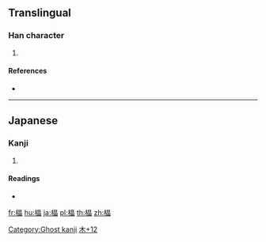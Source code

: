 ==Translingual==

===Han character===
{{Han char|rn=75|rad=木|as=12|sn=16|four=|canj=DAAA|ids=⿰[[木]][[晶]]}}

# {{defn|Han|sort=木12}}

====References====
* {{Han ref|kx=0555.311|hdz=21291.111|uh=6A78|ud=27256}}

----

==Japanese==

===Kanji===
{{ja-kanji|grade=|rs=木12}}

# {{defn|lang=ja|sort=木12}}

====Readings====
* {{ja-readings|on=[[しょう]] (shō)|kun=}}

[[Category:Ghost kanji]]
[[Category:Japanese-only CJKV Characters|木+12]]

[[fr:橸]]
[[hu:橸]]
[[ja:橸]]
[[pl:橸]]
[[th:橸]]
[[zh:橸]]